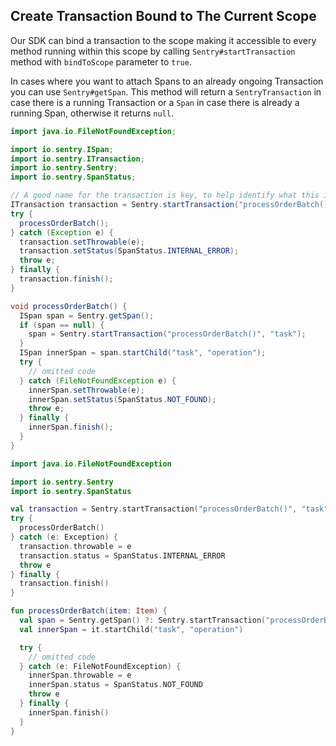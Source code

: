 ## Create Transaction Bound to The Current Scope

Our SDK can bind a transaction to the scope making it accessible to every method running within this scope by calling `Sentry#startTransaction` method with `bindToScope` parameter to `true`.

In cases where you want to attach Spans to an already ongoing Transaction you can use `Sentry#getSpan`. This method will return a `SentryTransaction` in case there is a running Transaction or a `Span` in case there is already a running Span, otherwise it returns `null`.

```java
import java.io.FileNotFoundException;

import io.sentry.ISpan;
import io.sentry.ITransaction;
import io.sentry.Sentry;
import io.sentry.SpanStatus;

// A good name for the transaction is key, to help identify what this is about
ITransaction transaction = Sentry.startTransaction("processOrderBatch()", "task", true);
try {
  processOrderBatch();
} catch (Exception e) {
  transaction.setThrowable(e);
  transaction.setStatus(SpanStatus.INTERNAL_ERROR);
  throw e;
} finally {
  transaction.finish();
}

void processOrderBatch() {
  ISpan span = Sentry.getSpan();
  if (span == null) {
    span = Sentry.startTransaction("processOrderBatch()", "task");
  }
  ISpan innerSpan = span.startChild("task", "operation");
  try {
    // omitted code
  } catch (FileNotFoundException e) {
    innerSpan.setThrowable(e);
    innerSpan.setStatus(SpanStatus.NOT_FOUND);
    throw e;
  } finally {
    innerSpan.finish();
  }
}
```

```kotlin
import java.io.FileNotFoundException

import io.sentry.Sentry
import io.sentry.SpanStatus

val transaction = Sentry.startTransaction("processOrderBatch()", "task", true)
try {
  processOrderBatch()
} catch (e: Exception) {
  transaction.throwable = e
  transaction.status = SpanStatus.INTERNAL_ERROR
  throw e
} finally {
  transaction.finish()
}

fun processOrderBatch(item: Item) {
  val span = Sentry.getSpan() ?: Sentry.startTransaction("processOrderBatch()", "task")
  val innerSpan = it.startChild("task", "operation")

  try {
    // omitted code
  } catch (e: FileNotFoundException) {
    innerSpan.throwable = e
    innerSpan.status = SpanStatus.NOT_FOUND
    throw e
  } finally {
    innerSpan.finish()
  }
}
```
